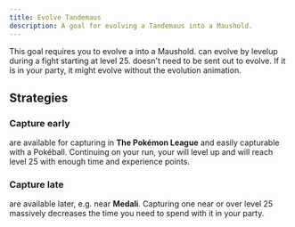 ```yaml
---
title: Evolve Tandemaus
description: A goal for evolving a Tandemaus into a Maushold.
---
```



This goal requires you to evolve a <Pokemon name="Tandemaus" /> into a <span title="There is no entry in the PokéApi for Maushold :(">Maushold</span>.
<Pokemon name="Tandemaus" /> can evolve by levelup during a fight starting at level 25.
<Pokemon name="Tandemaus" /> doesn't need to be sent out to evolve.
If it is in your party, it might evolve without the evolution animation.

## Strategies

### Capture early

<Pokemon name="Tandemaus" /> are available for capturing in **The Pokémon League** and easily capturable with a Pokéball.
Continuing on your run, your <Pokemon name="Tandemaus" /> will level up and will reach level 25 with enough time and experience points.

### Capture late

<Pokemon name="Tandemaus" /> are available later, e.g. near **Medali**.
Capturing one near or over level 25 massively decreases the time you need to spend with it in your party.
